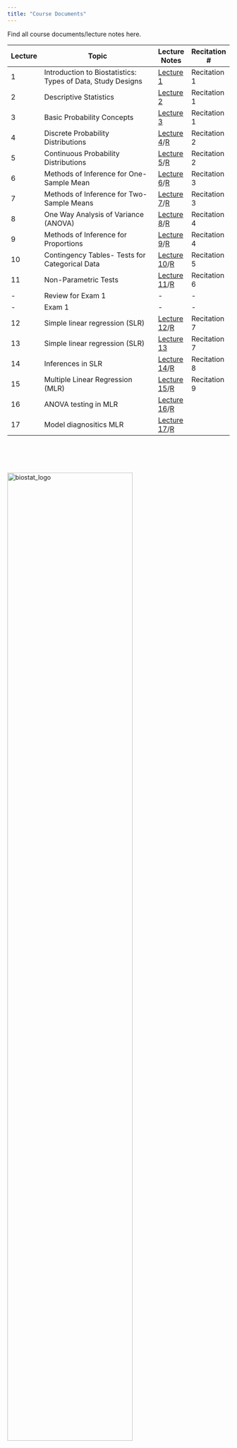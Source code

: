 ```yaml
---
title: "Course Documents"
---
```


Find all course documents/lecture notes here.

Lecture | Topic                                                     | Lecture Notes | Recitation # |
--------|-----------------------------------------------------------|---------------|--------------|
1       |Introduction to Biostatistics: Types of Data, Study Designs|[Lecture 1](/Attachments/Lectures/P8130.Lecture1.pdf) |Recitation 1|
2       |Descriptive Statistics                                     |[Lecture 2](/Attachments/Lectures/P8130.Lecture2.pdf) |Recitation 1|
3       |Basic Probability Concepts                                 |[Lecture 3](/Attachments/Lectures/P8130.Lecture3.pdf) |Recitation 1
4       |Discrete Probability Distributions                         |[Lecture 4](/Attachments/Lectures/P8130.Lecture4.pdf)/[R](/Attachments/Lectures/Lect4_DiscrProb)|Recitation 2
5       |Continuous Probability Distributions                       |[Lecture 5](/Attachments/Lectures/P8130.Lecture5.pdf)/[R](/Attachments/Lectures/Lect5_ContProb.R)|Recitation 2|
6       |Methods of Inference for One-Sample Mean                   |[Lecture 6](Attachments/Lectures/P8130.Lecture6.pdf)/[R](/Attachments/Lectures/Lect6_OneSample.R)|Recitation 3|
7       |Methods of Inference for Two-Sample Means                  |[Lecture 7](Attachments/Lectures/P8130.Lecture7.pdf)/[R](/Attachments/Lectures/Lect7_TwoSamples.R)|Recitation 3|
8       |One Way Analysis of Variance (ANOVA)                       |[Lecture 8](Attachments/Lectures/P8130.Lecture8.pdf)/[R](/Attachments/Lectures/Lect8_ANOVA.R)|Recitation 4|
9       |Methods of Inference for Proportions                       |[Lecture 9](Attachments/Lectures/P8130.Lecture9.pdf)/[R](/Attachments/Lectures/Lect9_Norm.R)|Recitation 4|
10      |Contingency Tables- Tests for Categorical Data             |[Lecture 10](Attachments/Lectures/P8130.Lecture10.pdf)/[R](/Attachments/Lectures/Lect10_CatTests.R)|Recitation 5|
11      |Non-Parametric Tests                                       |[Lecture 11](Attachments/Lectures/P8130.Lecture11.pdf)/[R](/Attachments/Lectures/Lect11_Nonparam.R)|Recitation 6|
-       |Review for Exam 1                                          |-|-|
-      |Exam 1                                                     |-|-|
12      |Simple linear regression (SLR)                             |[Lecture 12](Attachments/Lectures/P8130.Lecture12.pdf)/[R](/Attachments/Lectures/Lect12_SLR.R)|Recitation 7|
13      |Simple linear regression (SLR)                             |[Lecture 13](Attachments/Lectures/P8130.Lecture13.pdf)|Recitation 7|
14      |Inferences in SLR                                          |[Lecture 14](Attachments/Lectures/P8130.Lecture14.pdf)/[R](/Attachments/Lectures/Lect14.SLR_Inf.R)|Recitation 8|
15      |Multiple Linear Regression (MLR)                           |[Lecture 15](Attachments/Lectures/P8130.Lecture15.pdf)/[R](/Attachments/Lectures/Lect15_MLR.R)|Recitation 9|
16      |ANOVA testing in MLR                                       |[Lecture 16](Attachments/Lectures/P8130.Lecture16.pdf)/[R](/Attachments/Lectures/Lect16_MLR.ANOVA.R)
17      |Model diagnositics MLR                                     |[Lecture 17](Attachments/Lectures/P8130.Lecture17.pdf)/[R](/Attachments/Lectures/Lect17_MLRDiag.R)
<!--
18      |Model building & Validation in MLR                         |[Lecture 18]()|[PP18]()|[R]()/[SAS]()|
19      |NO CLASS                                                   |-             |        |             |
20      |‘Non-Linear’ Models: Regression Splines and Polynomials    |[Lecture 20]()|[PP20]()|[R]()/[SAS]()|
21      |Full-Rank and Less Than Full-Rank Models/Missing Data in LR|[Lecture 21]()|[PP21]()|[R]()/[SAS]()|
22      |Review 2                                                   |[Lecture 22]()|[PP22]()|[R]()/[SAS]()|
23      |Exam 2                                                     |-             |-       |-            |
24      |NO CLASS (Thanksgiving)                                    |-             |-       |-            |
25      |Intro to mixed effects models (1)                          |[Lecture 25]()|[PP25]()|[R]()/[SAS]()|
26      |Intro to mixed effects models(2)                           |[Lecture 26]()|[PP23]()|[R]()/[SAS]()|
27      |Intro to survival analysis (1)                             |[Lecture 27]()|[PP24]()|[R]()/[SAS]()|
28      |Intro to survival analysis(2)                              |[Lecture 28]()|[PP25]()|[R]()/[SAS]()|
-->

</br></br></br>
<br><img src="Attachments/biostat_logo.png" alt="biostat_logo" style="width:75%; border:0px solid"><br>
